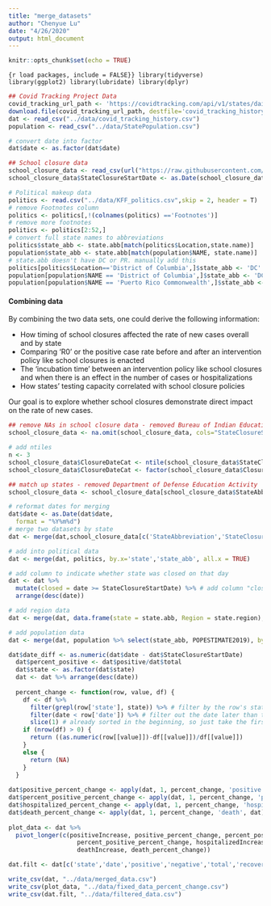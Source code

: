 ```yaml
---
title: "merge_datasets"
author: "Chenyue Lu"
date: "4/26/2020"
output: html_document
---
```


```r
knitr::opts_chunk$set(echo = TRUE)
```

```{r load packages, include = FALSE}}
library(tidyverse)
library(ggplot2)
library(lubridate)
library(dplyr)
```


```r
## Covid Tracking Project Data
covid_tracking_url_path <- 'https://covidtracking.com/api/v1/states/daily.csv'
download.file(covid_tracking_url_path, destfile='covid_tracking_history.csv')
dat <- read_csv("../data/covid_tracking_history.csv")
population <- read_csv("../data/StatePopulation.csv")

# convert date into factor
dat$date <- as.factor(dat$date)

## School closure data
school_closure_data <- read_csv(url("https://raw.githubusercontent.com/luchenyue95/HMS_2020_BMI706_group6/master/data/coronavirus-school-closures-data-4-7-2020.csv"))
school_closure_data$StateClosureStartDate <- as.Date(school_closure_data$StateClosureStartDate, format = '%m/%d/%Y')

# Political makeup data
politics <- read.csv("../data/KFF_politics.csv",skip = 2, header = T)
# remove Footnotes column
politics <- politics[,!(colnames(politics) =='Footnotes')]
# remove more footnotes
politics <- politics[2:52,]
# convert full state names to abbreviations
politics$state_abb <- state.abb[match(politics$Location,state.name)]
population$state_abb <- state.abb[match(population$NAME, state.name)]
# state.abb doesn't have DC or PR. manually add this
politics[politics$Location=='District of Columbia',]$state_abb <- 'DC'
population[population$NAME == 'District of Columbia',]$state_abb <- 'DC'
population[population$NAME == 'Puerto Rico Commonwealth',]$state_abb <- 'PR'
```

#### Combining data

By combining the two data sets, one could derive the following information:

- How timing of school closures affected the rate of new cases overall and by state  
- Comparing 'R0' or the positive case rate before and after an intervention policy like school closures is enacted
- The 'incubation time' between an intervention policy like school closures and when there is an effect in  the number of cases or hospitalizations  
- How states' testing capacity correlated with school closure policies

Our goal is to explore whether school closures demonstrate direct impact on the rate of new cases.

```r
## remove NAs in school closure data - removed Bureau of Indian Education 
school_closure_data <- na.omit(school_closure_data, cols="StateClosureStartDate")

# add ntiles
n <- 3
school_closure_data$ClosureDateCat <- ntile(school_closure_data$StateClosureStartDate, n)
school_closure_data$ClosureDateCat <- factor(school_closure_data$ClosureDateCat, labels = c("Early", "Middle", "Late"), ordered = T)

## match up states - removed Department of Defense Education Activity
school_closure_data <- school_closure_data[school_closure_data$StateAbbreviation %in% unique(dat$state), ]

# reformat dates for merging
dat$date <- as.Date(dat$date,
  format = "%Y%m%d")
# merge two datasets by state
dat <- merge(dat,school_closure_data[c('StateAbbreviation','StateClosureStartDate', 'ClosureDateCat')], by.x="state", by.y="StateAbbreviation")

# add into political data
dat <- merge(dat, politics, by.x='state','state_abb', all.x = TRUE)

# add column to indicate whether state was closed on that day 
dat <- dat %>%
  mutate(closed = date >= StateClosureStartDate) %>% # add column "closed" to dat based on whether it is closed that day
  arrange(desc(date))

# add region data
dat <- merge(dat, data.frame(state = state.abb, Region = state.region), by = 'state')

# add population data
dat <- merge(dat, population %>% select(state_abb, POPESTIMATE2019), by.x = 'state', 'state_abb', all.x = TRUE)

dat$date_diff <- as.numeric(dat$date - dat$StateClosureStartDate)
  dat$percent_positive <- dat$positive/dat$total
  dat$state <- as.factor(dat$state)
  dat <- dat %>% arrange(desc(date))
  
  percent_change <- function(row, value, df) {
    df <- df %>%
      filter(grepl(row['state'], state)) %>% # filter by the row's state
      filter(date < row['date']) %>% # filter out the date later than the row's date
      slice(1) # already sorted in the beginning, so just take the first one
    if (nrow(df) > 0) {
      return ((as.numeric(row[[value]])-df[[value]])/df[[value]])
    }
    else {
      return (NA)
    }
  }
  
dat$positive_percent_change <- apply(dat, 1, percent_change, 'positive', dat)
dat$percent_positive_percent_change <- apply(dat, 1, percent_change, 'percent_positive', dat)
dat$hospitalized_percent_change <- apply(dat, 1, percent_change, 'hospitalized', dat)
dat$death_percent_change <- apply(dat, 1, percent_change, 'death', dat)
  
plot_data <- dat %>%
  pivot_longer(c(positiveIncrease, positive_percent_change, percent_positive,
                   percent_positive_percent_change, hospitalizedIncrease, hospitalized_percent_change,
                   deathIncrease, death_percent_change))

dat.filt <- dat[c('state','date','positive','negative','total','recovered','death','totalTestResults','Location','Governor.Political.Affiliation','State.Senate.Majority.Political.Affiliation','State.House.Majority.Political.Affiliation','State.Attorney.General.Political.Affiliation','State.Insurance.Commissioner.Political.Affiliation','StateClosureStartDate','closed', 'Region', 'POPESTIMATE2019', 'ClosureDateCat')]
```

```r
write_csv(dat, "../data/merged_data.csv")
write_csv(plot_data, "../data/fixed_data_percent_change.csv")
write_csv(dat.filt, "../data/filtered_data.csv")
```
